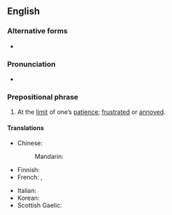 ==English==

===Alternative forms===
* {{l|en|at the end of one's rope}}

===Pronunciation===
* {{audio|en|en-au-at the end of one's tether.ogg|Audio (AU)}}

===Prepositional phrase===
{{en-PP}}

# {{lb|en|idiomatic|UK}} At the [[limit]] of one’s [[patience]]; [[frustrated]] or [[annoyed]].

====Translations====
{{trans-top|At the limit of one’s patience}}
* Chinese:
*: Mandarin: {{t|cmn|在耐心的极限|tr=zài nàixīn de jíxiàn}}
* Finnish: {{t-needed|fi}}
* French: {{t+|fr|au bout du rouleau}}, {{t+|fr|exaspéré}}
{{trans-mid}}
* Italian: {{t|it|al limite della sopportazione}}
* Korean: {{t|ko|진퇴양난에 빠진}}
* Scottish Gaelic: {{t|gd|aig an dùbhlan le}}
{{trans-bottom}}